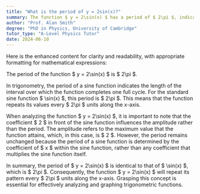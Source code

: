 ```yaml
---
title: "What is the period of y = 2sin(x)?"
summary: The function $ y = 2\sin(x) $ has a period of $ 2\pi $, indicating that it repeats its values every $ 2\pi $ units along the x-axis.
author: "Prof. Alan Smith"
degree: "PhD in Physics, University of Cambridge"
tutor_type: "A-Level Physics Tutor"
date: 2024-06-10
---
```


Here is the enhanced content for clarity and readability, with appropriate formatting for mathematical expressions:

The period of the function $ y = 2\sin(x) $ is $ 2\pi $.

In trigonometry, the period of a sine function indicates the length of the interval over which the function completes one full cycle. For the standard sine function $ \sin(x) $, this period is $ 2\pi $. This means that the function repeats its values every $ 2\pi $ units along the x-axis.

When analyzing the function $ y = 2\sin(x) $, it is important to note that the coefficient $ 2 $ in front of the sine function influences the amplitude rather than the period. The amplitude refers to the maximum value that the function attains, which, in this case, is $ 2 $. However, the period remains unchanged because the period of a sine function is determined by the coefficient of $ x $ within the sine function, rather than any coefficient that multiplies the sine function itself.

In summary, the period of $ y = 2\sin(x) $ is identical to that of $ \sin(x) $, which is $ 2\pi $. Consequently, the function $ y = 2\sin(x) $ will repeat its pattern every $ 2\pi $ units along the x-axis. Grasping this concept is essential for effectively analyzing and graphing trigonometric functions.
    